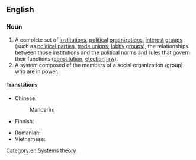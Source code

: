 ==English==
{{wikipedia}}

===Noun===
{{en-noun}}

# A complete set of [[institution]]s, [[political]] [[organization]]s, [[interest]] [[group]]s (such as [[political party|political parties]], [[trade union]]s, [[lobby]] [[group]]s), the relationships between those institutions and the political norms and rules that govern their functions ([[constitution]], [[election]] [[law]]).
# A system composed of the members of a social organization (group) who are in power.

====Translations====
{{trans-top|set of institutions}}
* Chinese:
*: Mandarin: {{t-needed|cmn}}
* Finnish: {{t|fi|[[poliittinen]] [[järjestelmä]]}}
{{trans-mid}}
* Romanian: {{t|ro|sistem politic|n}}
* Vietnamese: {{t|vi|chế độ chính trị}}
{{trans-bottom}}

[[Category:en:Systems theory]]